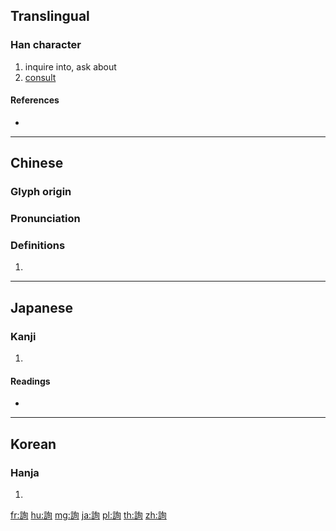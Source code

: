 {{character info/new}}
{{also|询}}
==Translingual==

===Han character===
{{Han char|rn=149|rad=言|as=06|sn=13|four=07620|canj=YRPA}}

# inquire into, ask about
# [[consult]]

====References====
* {{Han ref|kx=1156.200|dkj=35411|dj=1622.020|hdz=63968.030|uh=8A62|ud=35426|bh=B8DF|bd=47327}}

----

==Chinese==
{{zh-forms|s=询}}

===Glyph origin===
{{Han etym}}

===Pronunciation===
{{zh-pron
|m=xún
|c=seon1
|h=pfs=
|md=
|mn=qz,xm,zz:sun/qz,tw,xm,zz:sûn
|mn_note=sun - literary; sûn - vernacular (俗)
|w=
|mc=y
|oc=y
|cat=
}}

===Definitions===
{{zh-hanzi}}

# {{rfdef|lang=zh}}

----

==Japanese==

===Kanji===
{{ja-kanji|grade=|rs=言06}}

# {{defn|lang=ja|sort=言06}}

====Readings====
* {{ja-readings|on=[[じゅん]] (jun), [[しゅん]] (shun)|kun=[[はかる]] (hakaru), [[とう]] (tou)|nanori=}}

----

==Korean==

===Hanja===
{{ko-hanja|hangeul=순|eumhun=|rv=sun|mr=sun|y=swun}}

# {{defn|lang=ko|sort=言06}}

[[fr:詢]]
[[hu:詢]]
[[mg:詢]]
[[ja:詢]]
[[pl:詢]]
[[th:詢]]
[[zh:詢]]